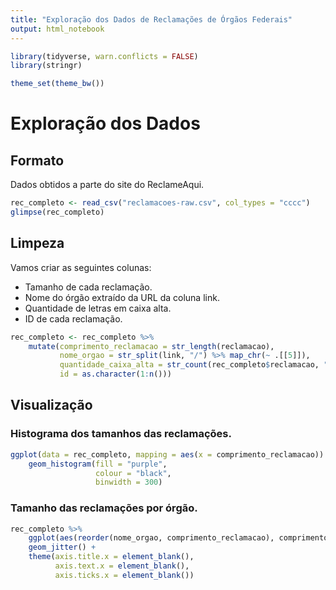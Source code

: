 ```yaml
---
title: "Exploração dos Dados de Reclamações de Órgãos Federais"
output: html_notebook
---
```


```r
library(tidyverse, warn.conflicts = FALSE)
library(stringr)

theme_set(theme_bw())
```

# Exploração dos Dados

## Formato

Dados obtidos a parte do site do ReclameAqui.
```r
rec_completo <- read_csv("reclamacoes-raw.csv", col_types = "cccc")
glimpse(rec_completo)
```

## Limpeza

Vamos criar as seguintes colunas:

- Tamanho de cada reclamação.
- Nome do órgão extraído da URL da coluna link.
- Quantidade de letras em caixa alta.
- ID de cada reclamação.
```r
rec_completo <- rec_completo %>% 
    mutate(comprimento_reclamacao = str_length(reclamacao), 
           nome_orgao = str_split(link, "/") %>% map_chr(~ .[[5]]),
           quantidade_caixa_alta = str_count(rec_completo$reclamacao, "\\b[A-Z\u00C0-\u00DC]{2,}\\b"),
           id = as.character(1:n()))
```

## Visualização

### Histograma dos tamanhos das reclamações.
```r
ggplot(data = rec_completo, mapping = aes(x = comprimento_reclamacao)) +
    geom_histogram(fill = "purple", 
                   colour = "black",
                   binwidth = 300)
```

### Tamanho das reclamações por órgão.
```r
rec_completo %>%
    ggplot(aes(reorder(nome_orgao, comprimento_reclamacao), comprimento_reclamacao, colour = nome_orgao)) +
    geom_jitter() +
    theme(axis.title.x = element_blank(),
          axis.text.x = element_blank(),
          axis.ticks.x = element_blank())
```
